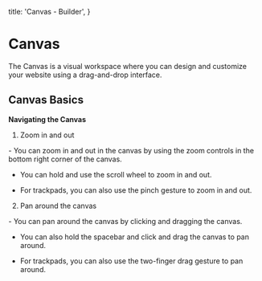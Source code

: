   title: 'Canvas - Builder',
}

# Canvas

<Divider />

The Canvas is a visual workspace where you can design and customize your website using a drag-and-drop interface.

## Canvas Basics

**Navigating the Canvas**

1. Zoom in and out

<div className="ml-8">
  - You can zoom in and out in the canvas by using the zoom controls in the
  bottom right corner of the canvas. 
  
  - You can hold <Shortcut cmd /> and use the scroll
  wheel to zoom in and out.

  - For trackpads, you can also use the pinch
  gesture to zoom in and out. 
</div>

2. Pan around the canvas

<div className="ml-8">
  - You can pan around the canvas by clicking and dragging the canvas. 
  
  - You can also hold the spacebar and click and drag the canvas to pan around.
  
  - For trackpads, you can also use the two-finger drag gesture to pan around.
</div>

